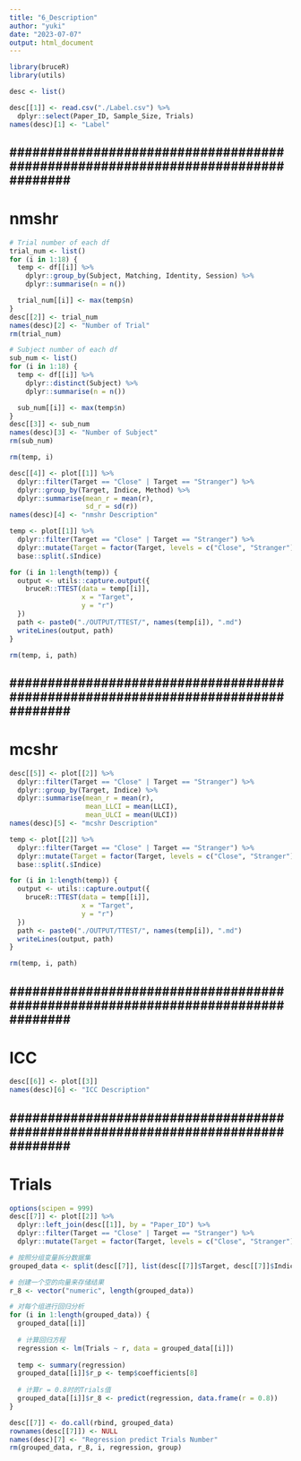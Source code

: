 ```yaml
---
title: "6_Description"
author: "yuki"
date: "2023-07-07"
output: html_document
---
```

```r
library(bruceR)
library(utils)
```


```r
desc <- list()
```

```r
desc[[1]] <- read.csv("./Label.csv") %>%
  dplyr::select(Paper_ID, Sample_Size, Trials)
names(desc)[1] <- "Label"
```


################################################################################
--------------------------------------------------------------------------------
################################################################################


# nmshr
```r
# Trial number of each df
trial_num <- list()
for (i in 1:18) {
  temp <- df[[i]] %>%
    dplyr::group_by(Subject, Matching, Identity, Session) %>%
    dplyr::summarise(n = n())

  trial_num[[i]] <- max(temp$n)
}
desc[[2]] <- trial_num
names(desc)[2] <- "Number of Trial"
rm(trial_num)

# Subject number of each df
sub_num <- list()
for (i in 1:18) {
  temp <- df[[i]] %>%
    dplyr::distinct(Subject) %>%
    dplyr::summarise(n = n())

  sub_num[[i]] <- max(temp$n)
}
desc[[3]] <- sub_num
names(desc)[3] <- "Number of Subject"
rm(sub_num)

rm(temp, i)
```

```r
desc[[4]] <- plot[[1]] %>%
  dplyr::filter(Target == "Close" | Target == "Stranger") %>%
  dplyr::group_by(Target, Indice, Method) %>%
  dplyr::summarise(mean_r = mean(r),
                   sd_r = sd(r)) 
names(desc)[4] <- "nmshr Description"
```

```r
temp <- plot[[1]] %>%
  dplyr::filter(Target == "Close" | Target == "Stranger") %>%
  dplyr::mutate(Target = factor(Target, levels = c("Close", "Stranger"))) %>%
  base::split(.$Indice) 

for (i in 1:length(temp)) {
  output <- utils::capture.output({
    bruceR::TTEST(data = temp[[i]],
                  x = "Target",
                  y = "r")
  })
  path <- paste0("./OUTPUT/TTEST/", names(temp[i]), ".md")
  writeLines(output, path)
}

rm(temp, i, path)
```


################################################################################
--------------------------------------------------------------------------------
################################################################################


# mcshr
```r
desc[[5]] <- plot[[2]] %>%
  dplyr::filter(Target == "Close" | Target == "Stranger") %>%
  dplyr::group_by(Target, Indice) %>%
  dplyr::summarise(mean_r = mean(r),
                   mean_LLCI = mean(LLCI),
                   mean_ULCI = mean(ULCI)) 
names(desc)[5] <- "mcshr Description"
```

```r
temp <- plot[[2]] %>%
  dplyr::filter(Target == "Close" | Target == "Stranger") %>%
  dplyr::mutate(Target = factor(Target, levels = c("Close", "Stranger"))) %>%
  base::split(.$Indice) 

for (i in 1:length(temp)) {
  output <- utils::capture.output({
    bruceR::TTEST(data = temp[[i]],
                  x = "Target",
                  y = "r")
  })
  path <- paste0("./OUTPUT/TTEST/", names(temp[i]), ".md")
  writeLines(output, path)
}

rm(temp, i, path)
```


################################################################################
--------------------------------------------------------------------------------
################################################################################


# ICC
```r
desc[[6]] <- plot[[3]] 
names(desc)[6] <- "ICC Description"
```


################################################################################
--------------------------------------------------------------------------------
################################################################################

# Trials
```r
options(scipen = 999)
desc[[7]] <- plot[[2]] %>%
  dplyr::left_join(desc[[1]], by = "Paper_ID") %>%
  dplyr::filter(Target == "Close" | Target == "Stranger") %>%
  dplyr::mutate(Target = factor(Target, levels = c("Close", "Stranger"))) 

# 按照分组变量拆分数据集
grouped_data <- split(desc[[7]], list(desc[[7]]$Target, desc[[7]]$Indice))

# 创建一个空的向量来存储结果
r_8 <- vector("numeric", length(grouped_data))

# 对每个组进行回归分析
for (i in 1:length(grouped_data)) {
  grouped_data[[i]]
  
  # 计算回归方程
  regression <- lm(Trials ~ r, data = grouped_data[[i]])
  
  temp <- summary(regression)
  grouped_data[[i]]$r_p <- temp$coefficients[8]
  
  # 计算r = 0.8时的Trials值
  grouped_data[[i]]$r_8 <- predict(regression, data.frame(r = 0.8))
}

desc[[7]] <- do.call(rbind, grouped_data) 
rownames(desc[[7]]) <- NULL
names(desc)[7] <- "Regression predict Trials Number"
rm(grouped_data, r_8, i, regression, group)
```


